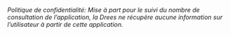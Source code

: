 *Politique de confidentialité: Mise à part pour le suivi du nombre de consultation de l'application, la Drees ne récupère aucune information sur l'utilisateur à partir de cette application.*

